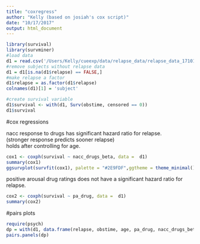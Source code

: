 ```yaml
---
title: "coxregress"
author: "Kelly (based on josiah's cox script)"
date: "10/17/2017"
output: html_document
---
```


```r
library(survival)
library(survminer)
#load data
d1 = read.csv('/Users/Kelly/cueexp/data/relapse_data/relapse_data_171017.csv')
#remove subjects without relapse data
d1 = d1[is.na(d1$relapse) == FALSE,]
#make relapse a factor
d1$relapse = as.factor(d1$relapse)
colnames(d1)[1] = 'subject'

#create survival variable
d1$survival <- with(d1, Surv(obstime, censored == 0))
d1$survival

```

#cox regressions

nacc response to drugs has significant hazard ratio for relapse. </br>
(stronger response predicts sooner relapse) </br>
holds after controlling for age.

```r
cox1 <- coxph(survival ~ nacc_drugs_beta, data =  d1)
summary(cox1)
ggsurvplot(survfit(cox1), palette = "#2E9FDF",ggtheme = theme_minimal())
```

positive arousal drug ratings does not have a significant hazard ratio for relapse.

```r
cox2 <- coxph(survival ~ pa_drug, data =  d1)
summary(cox2)
```

#pairs plots

```r
require(psych)
dp = with(d1, data.frame(relapse, obstime, age, pa_drug, nacc_drugs_beta))
pairs.panels(dp)
```



